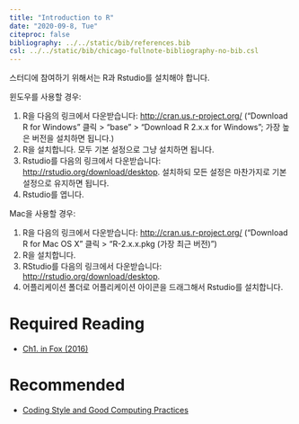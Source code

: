 ---
title: "Introduction to R"
date: "2020-09-8, Tue"
citeproc: false
bibliography: ../../static/bib/references.bib
csl: ../../static/bib/chicago-fullnote-bibliography-no-bib.csl
---

스터디에 참여하기 위해서는 R과 Rstudio를 설치해야 합니다.

윈도우를 사용할 경우:

1. R을 다음의 링크에서 다운받습니다: [http://cran.us.r-project.org/](http://cran.us.r-project.org/) (“Download R for Windows” 클릭 > “base” > “Download R 2.x.x for Windows”; 가장 높은 버전을 설치하면 됩니다.)
2. R을 설치합니다. 모두 기본 설정으로 그냥 설치하면 됩니다.
3. Rstudio를 다음의 링크에서 다운받습니다: [http://rstudio.org/download/desktop](http://rstudio.org/download/desktop). 설치하되 모든 설정은 마찬가지로 기본 설정으로 유지하면 됩니다.
4. Rstudio를 엽니다.


Mac을 사용할 경우:

1. R을 다음의 링크에서 다운받습니다: [http://cran.us.r-project.org/](http://cran.us.r-project.org/) (“Download R for Mac OS X” 클릭 > “R-2.x.x.pkg (가장 최근 버전)”)
2. R을 설치합니다.
3. RStudio를 다음의 링크에서 다운받습니다: [http://rstudio.org/download/desktop](http://rstudio.org/download/desktop).
4. 어플리케이션 폴더로 어플리케이션 아이콘을 드래그해서 Rstudio를 설치합니다.


# Required Reading

- <i class="fas fa-book"></i> [Ch1. in Fox (2016)](https://www.dropbox.com/s/x4h76g5j3657m3w/John%20Fox%20-%20Applied%20Regression%20Analysis%20and%20Generalized%20Linear%20Models.pdf?dl=0)


# Recommended
- <i class="fas fa-book"></i> [Coding Style and Good Computing Practices](readings/w1_Coding Style and Good Computing Practices.pdf)
